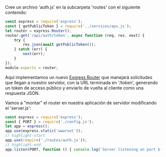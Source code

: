 Cree un archivo 'auth.js' en la subcarpeta 'routes' con el siguiente contenido:

```js title="routes/auth.js"
const express = require('express');
const { getPublicToken } = require('../services/aps.js');
let router = express.Router();
router.get('/api/auth/token', async function (req, res, next) {
    try {
        res.json(await getPublicToken());
    } catch (err) {
        next(err);
    }
});
module.exports = router;
```

Aquí implementamos un nuevo [Express Router](http://expressjs.com/en/4x/api.html#router) que manejará
solicitudes que llegan a nuestro servidor, con la URL terminada en '/token', generando un token de acceso público
y enviarlo de vuelta al cliente como una respuesta JSON.

Vamos a "montar" el router en nuestra aplicación de servidor modificando el 'server.js':

```js title="server.js"
const express = require('express');
const { PORT } = require('./config.js');
let app = express();
app.use(express.static('wwwroot'));
// highlight-start
app.use(require('./routes/auth.js'));
// highlight-end
app.listen(PORT, function () { console.log(`Server listening on port ${PORT}...`); });
```
